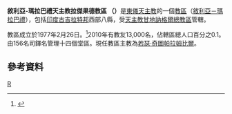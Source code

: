 {{Infobox Roman Catholic diocese
|Roman Catholic Diocese of = 敘利亞-瑪拉巴禮<br>天主教拉傑果德教區
|Latin name of diocese = Eparchia Rajkotensis
|image = Prem Mandir.jpg
|caption = 愛德堂
|location = [[印度|印度]]
|territory = [[古吉拉特邦|古吉拉特邦]]西部
|population = 13,000
|rite = [[敘利亞－瑪拉巴禮教會|敘利亞－瑪拉巴禮]]
|patron = 
|province = 博帕爾
|established = 1977年
|cathedral = 愛德堂
|co-cathedral =
|leadership =主教
|website = 
|pope = 
|metropolitan = 
|ordinary = 若瑟·奇圖帕拉姆比爾
|coadjutor archbishop =
|coadjutor bishop =
|auxiliary =
|emeritus =
}}
'''敘利亞-瑪拉巴禮天主教拉傑果德教區 （{{lang-la|Eparchia Rajkotensis}}）'''是[[東儀天主教|東儀天主教]]的一個[[教區|教區]]（[[敘利亞－瑪拉巴禮教會|敘利亞－瑪拉巴禮]]），包括[[印度|印度]][[古吉拉特邦|古吉拉特邦]]西部八縣，受[[天主教甘地訥格爾總教區|天主教甘地訥格爾總教區]]管轄。

教區成立於1977年2月26日。<ref name="dio">{{cite journal
|journal=[[宗座公報|宗座公報]]
|publisher=[[梵蒂岡出版社|梵蒂岡出版社]]
|date=1977年
|volume=69
|title=De recta fidelium
|page=246
|url=http://www.vatican.va/archive/aas/documents/AAS%2069%20%5B1977%5D%20-%20ocr.pdf
|access-date=2013-12-12
|archive-date=2010-03-27
|archive-url=https://web.archive.org/web/20100327065635/http://www.vatican.va/archive/aas/documents/AAS%2069%20%5B1977%5D%20-%20ocr.pdf
|dead-url=no
}}</ref>2010年有教友13,000名，佔轄區總人口百分之0.1。由156名司鐸名管理十四個堂區。現任教區主教為[[若瑟·奇圖帕拉姆比爾|若瑟·奇圖帕拉姆比爾]]。

==參考資料==
{{reflist}}
{{敘利亞-瑪拉巴禮天主教教區}}
{{印度天主教拉丁禮教區}}
[[Category:敘利亞-瑪拉巴禮天主教教區|R]]